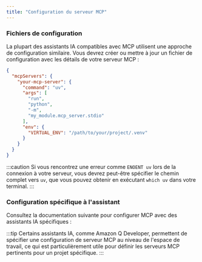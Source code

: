 ```yaml
---
title: "Configuration du serveur MCP"
---
```




### Fichiers de configuration

La plupart des assistants IA compatibles avec MCP utilisent une approche de configuration similaire. Vous devrez créer ou mettre à jour un fichier de configuration avec les détails de votre serveur MCP :

```json
{
  "mcpServers": {
    "your-mcp-server": {
      "command": "uv",
      "args": [
        "run",
        "python",
        "-m",
        "my_module.mcp_server.stdio"
      ],
      "env": {
        "VIRTUAL_ENV": "/path/to/your/project/.venv"
      }
    }
  }
}
```

:::caution
Si vous rencontrez une erreur comme `ENOENT uv` lors de la connexion à votre serveur, vous devrez peut-être spécifier le chemin complet vers `uv`, que vous pouvez obtenir en exécutant `which uv` dans votre terminal.
:::

### Configuration spécifique à l'assistant

Consultez la documentation suivante pour configurer MCP avec des assistants IA spécifiques :


<Snippet name="mcp/assistant-docs" />

:::tip
Certains assistants IA, comme Amazon Q Developer, permettent de spécifier une configuration de serveur MCP au niveau de l'espace de travail, ce qui est particulièrement utile pour définir les serveurs MCP pertinents pour un projet spécifique.
:::
